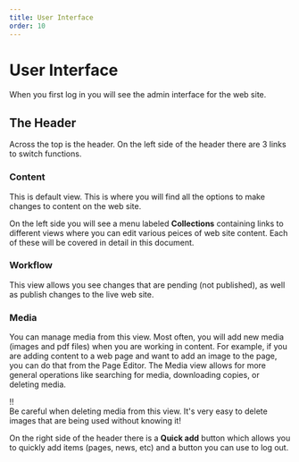 ```yaml
---
title: User Interface
order: 10
---
```

# User Interface

When you first log in you will see the admin interface for the web site.

## The Header

Across the top is the header. On the left side of the header there are 3 links to switch functions.

### Content
This is default view. This is where you will find all the options to make changes to content on the web site.

On the left side you will see a menu labeled **Collections** containing links to different views where you can edit various peices of web site content. Each of these will be covered in detail in this document.

### Workflow
This view allows you see changes that are pending (not published), as well as publish changes to the live web site.

### Media
You can manage media from this view. Most often, you will add new media (images and pdf files) when you are working in content. For example, if you are adding content to a web page and want to add an image to the page, you can do that from the Page Editor. The Media view allows for more general operations like searching for media, downloading copies, or deleting media.

!!\
Be careful when deleting media from this view. It's very easy to delete images that are being used without knowing it!

On the right side of the header there is a **Quick add** button which allows you to quickly add items (pages, news, etc) and a button you can use to log out.
